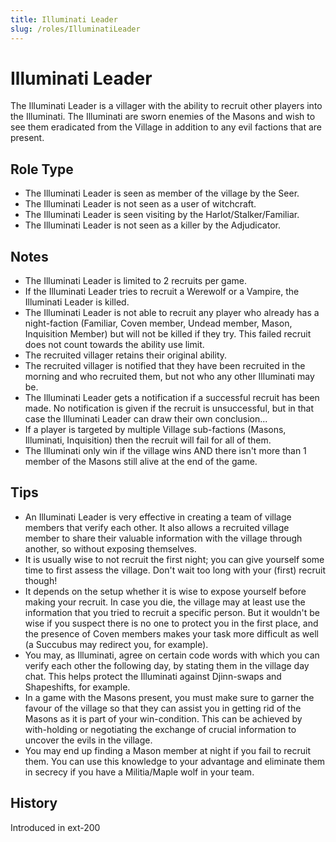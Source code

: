 ```yaml
---
title: Illuminati Leader
slug: /roles/IlluminatiLeader
---
```



# Illuminati Leader

The Illuminati Leader is a villager with the ability to recruit other players into the Illuminati. The Illuminati are sworn enemies of the Masons and wish to see them eradicated from the Village in addition to any evil factions that are present.

## Role Type

- The Illuminati Leader is seen as member of the village by the Seer.
- The Illuminati Leader is not seen as a user of witchcraft.
- The Illuminati Leader is seen visiting by the Harlot/Stalker/Familiar.
- The Illuminati Leader is not seen as a killer by the Adjudicator.

## Notes

- The Illuminati Leader is limited to 2 recruits per game.
- If the Illuminati Leader tries to recruit a Werewolf or a Vampire, the Illuminati Leader is killed.
- The Illuminati Leader is not able to recruit any player who already has a night-faction (Familiar, Coven member, Undead member, Mason, Inquisition Member) but will not be killed if they try. This failed recruit does not count towards the ability use limit.
- The recruited villager retains their original ability.
- The recruited villager is notified that they have been recruited in the morning and who recruited them, but not who any other Illuminati may be.
- The Illuminati Leader gets a notification if a successful recruit has been made. No notification is given if the recruit is unsuccessful, but in that case the Illuminati Leader can draw their own conclusion...
- If a player is targeted by multiple Village sub-factions (Masons, Illuminati, Inquisition) then the recruit will fail for all of them.
- The Illuminati only win if the village wins AND there isn't more than 1 member of the Masons still alive at the end of the game.

## Tips

- An Illuminati Leader is very effective in creating a team of village members that verify each other. It also allows a recruited village member to share their valuable information with the village through another, so without exposing themselves.
- It is usually wise to not recruit the first night; you can give yourself some time to first assess the village. Don't wait too long with your (first) recruit though!
- It depends on the setup whether it is wise to expose yourself before making your recruit. In case you die, the village may at least use the information that you tried to recruit a specific person. But it wouldn't be wise if you suspect there is no one to protect you in the first place, and the presence of Coven members makes your task more difficult as well (a Succubus may redirect you, for example).
- You may, as Illuminati, agree on certain code words with which you can verify each other the following day, by stating them in the village day chat. This helps protect the Illuminati against Djinn-swaps and Shapeshifts, for example.
- In a game with the Masons present, you must make sure to garner the favour of the village so that they can assist you in getting rid of the Masons as it is part of your win-condition. This can be achieved by with-holding or negotiating the exchange of crucial information to uncover the evils in the village.
- You may end up finding a Mason member at night if you fail to recruit them. You can use this knowledge to your advantage and eliminate them in secrecy if you have a Militia/Maple wolf in your team.

## History

<Timeline lineColor="white">
  <Event interval="2018-01-01">Introduced in ext-200</Event>
</Timeline>
